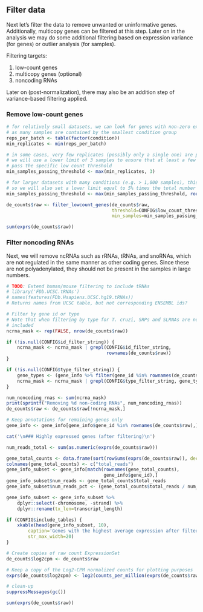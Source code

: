 Filter data
-----------

Next let's filter the data to remove unwanted or uninformative genes.
Additionally, multicopy genes can be filtered at this step. Later on in the
analysis we may do some additional filtering based on expression variance (for
genes) or outlier analysis (for samples).

Filtering targets:

1. low-count genes
2. multicopy genes (optional)
3. noncoding RNAs

Later on (post-normalization), there may also be an addition step of
variance-based filtering applied.

### Remove low-count genes

```r
# for relatively small datasets, we can look for genes with non-zero expression in at least
# as many samples are contained by the smallest condition group
reps_per_batch <- table(factor(condition))
min_replicates <- min(reps_per_batch)

# in some cases, very few replicates (possibly only a single one) are present;
# we will use a lower limit of 3 samples to ensure that at least a few of the samples
# pass the specific low count threshold
min_samples_passing_threshold <- max(min_replicates, 3)

# for larger datasets with many conditions (e.g. > 1,000 samples), this may be too conservative,
# so we will also set a lower limit equal to 5% times the total number of samples
min_samples_passing_threshold <- max(min_samples_passing_threshold, round(length(condition) / 20))

de_counts$raw <- filter_lowcount_genes(de_counts$raw, 
                                       threshold=CONFIG$low_count_threshold,
                                       min_samples=min_samples_passing_threshold, verbose=TRUE)
```

```r
sum(exprs(de_counts$raw))
```

### Filter noncoding RNAs

Next, we will remove ncRNAs such as rRNAs, tRNAs, and snoRNAs, which are not
regulated in the same manner as other coding genes. Since these are not
polyadenylated, they should not be present in the samples in large numbers.

```r
# TODO: Extend human/mouse filtering to include tRNAs
# library('FDb.UCSC.tRNAs')
# names(features(FDb.Hsapiens.UCSC.hg19.tRNAs))
# Returns names from UCSC table, but not corresponding ENSEMBL ids?

# Filter by gene id or type
# Note that when filtering by type for T. cruzi, SRPs and SLRNAs are not
# included
ncrna_mask <- rep(FALSE, nrow(de_counts$raw))

if (!is.null(CONFIG$id_filter_string)) {
    ncrna_mask <- ncrna_mask | grepl(CONFIG$id_filter_string,
                                     rownames(de_counts$raw))
}

if (!is.null(CONFIG$type_filter_string)) {
    gene_types <- (gene_info %>% filter(gene_id %in% rownames(de_counts$raw)))$type
    ncrna_mask <- ncrna_mask | grepl(CONFIG$type_filter_string, gene_types)
}

num_noncoding_rnas <- sum(ncrna_mask)
print(sprintf("Removing %d non-coding RNAs", num_noncoding_rnas))
de_counts$raw <- de_counts$raw[!ncrna_mask,]
```

```r
# Keep annotations for remaining genes only
gene_info <- gene_info[gene_info$gene_id %in% rownames(de_counts$raw),]
```

```r
cat('\n### Highly expressed genes (after filtering)\n')

num_reads_total <- sum(as.numeric(exprs(de_counts$raw)))

gene_total_counts <- data.frame(sort(rowSums(exprs(de_counts$raw)), decreasing=TRUE))
colnames(gene_total_counts) <- c("total_reads")
gene_info_subset <- gene_info[match(rownames(gene_total_counts),
                                    gene_info$gene_id),]
gene_info_subset$num_reads <- gene_total_counts$total_reads
gene_info_subset$num_reads_pct <- (gene_total_counts$total_reads / num_reads_total) * 100

gene_info_subset <- gene_info_subset %>% 
    dplyr::select(-chromosome, -strand) %>%
    dplyr::rename(tx_len=transcript_length)

if (CONFIG$include_tables) {
    xkable(head(gene_info_subset, 10), 
        caption='Genes with the highest average expression after filtering.',
        str_max_width=20)
}
```

```r
# Create copies of raw count ExpressionSet
de_counts$log2cpm <- de_counts$raw

# Keep a copy of the Log2-CPM normalized counts for plotting purposes
exprs(de_counts$log2cpm) <- log2(counts_per_million(exprs(de_counts$raw)) + 0.5)

# clean-up
suppressMessages(gc())
```

```r
sum(exprs(de_counts$raw))
```

